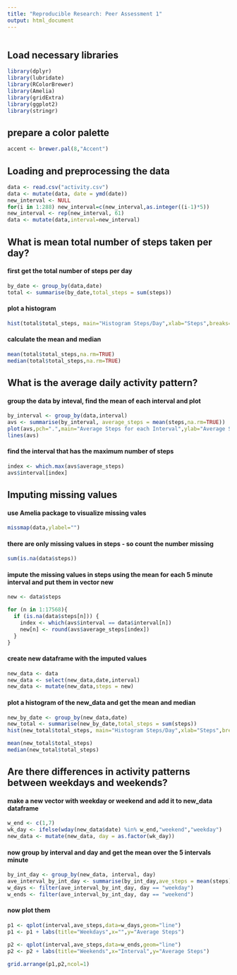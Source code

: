```yaml
---
title: "Reproducible Research: Peer Assessment 1"
output: html_document
---
```

```r

```
## Load necessary libraries
```r
library(dplyr)
library(lubridate)
library(RColorBrewer)
library(Amelia)
library(gridExtra)
library(ggplot2)
library(stringr)
```

## prepare a color palette
```r
accent <- brewer.pal(8,"Accent")
```

## Loading and preprocessing the data
```r
data <- read.csv("activity.csv")
data <- mutate(data, date = ymd(date))
new_interval <- NULL
for(i in 1:288) new_interval=c(new_interval,as.integer((i-1)*5))
new_interval <- rep(new_interval, 61)
data <- mutate(data,interval=new_interval)
```

## What is mean total number of steps taken per day?
#### first get the total number of steps per day
```r
by_date <- group_by(data,date)
total <- summarise(by_date,total_steps = sum(steps))
```
#### plot a histogram
```r
hist(total$total_steps, main="Histogram Steps/Day",xlab="Steps",breaks=10,col=accent[5])
```

#### calculate the mean and median
```r
mean(total$total_steps,na.rm=TRUE)
median(total$total_steps,na.rm=TRUE)
```

## What is the average daily activity pattern?
#### group the data by inteval, find the mean of each interval and plot
```r
by_interval <- group_by(data,interval)
avs <- summarise(by_interval, average_steps = mean(steps,na.rm=TRUE))
plot(avs,pch=".",main="Average Steps for each Interval",ylab="Average Steps",col=accent[6])
lines(avs)
```

#### find the interval that has the maximum number of steps
```r
index <- which.max(avs$average_steps)
avs$interval[index]
```

## Imputing missing values
#### use Amelia package to visualize missing vales
```r
missmap(data,ylabel="")
```

#### there are only missing values in steps - so count the number missing
```r
sum(is.na(data$steps))
```
#### impute the missing values in steps using the mean for each 5 minute interval and put them in vector new
```r
new <- data$steps

for (n in 1:17568){
  if (is.na(data$steps[n])) {
    index <- which(avs$interval == data$interval[n])
    new[n] <- round(avs$average_steps[index])
  }
}
```

#### create new dataframe with the imputed values
```r
new_data <- data
new_data <- select(new_data,date,interval)
new_data <- mutate(new_data,steps = new)
```

#### plot a histogram of the new_data and get the mean and median
```r
new_by_date <- group_by(new_data,date)
new_total <- summarise(new_by_date,total_steps = sum(steps))
hist(new_total$total_steps, main="Histogram Steps/Day",xlab="Steps",breaks=10,col=accent[7])

mean(new_total$total_steps)
median(new_total$total_steps)
```

## Are there differences in activity patterns between weekdays and weekends?
#### make a new vector with weekday or weekend and add it to new_data dataframe
```r
w_end <- c(1,7)
wk_day <- ifelse(wday(new_data$date) %in% w_end,"weekend","weekday")
new_data <- mutate(new_data, day = as.factor(wk_day))
```

#### now group by interval and day and get the mean over the 5 intervals minute
```r
by_int_day <- group_by(new_data, interval, day)
ave_interval_by_int_day <- summarise(by_int_day,ave_steps = mean(steps))
w_days <- filter(ave_interval_by_int_day, day == "weekday")
w_ends <- filter(ave_interval_by_int_day, day == "weekend")
```

#### now plot them
```r
p1 <- qplot(interval,ave_steps,data=w_days,geom="line")
p1 <- p1 + labs(title="Weekdays",x="",y="Average Steps")

p2 <- qplot(interval,ave_steps,data=w_ends,geom="line")
p2 <- p2 + labs(title="Weekends",x="Interval",y="Average Steps")

grid.arrange(p1,p2,ncol=1)
```